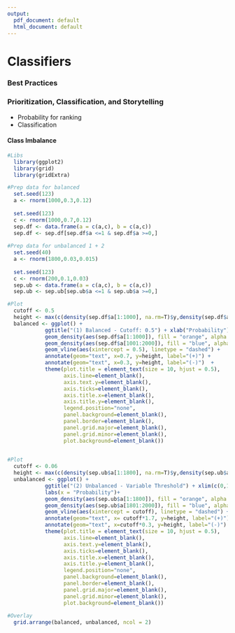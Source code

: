 ```yaml
---
output:
  pdf_document: default
  html_document: default
---
```

# Classifiers

### Best Practices

### Prioritization, Classification, and Storytelling

- Probability for ranking
- Classification 

#### Class Imbalance {-}



```r

#Libs
  library(ggplot2)
  library(grid)
  library(gridExtra)

#Prep data for balanced
  set.seed(123)
  a <- rnorm(1000,0.3,0.12)
  
  set.seed(123)
  c <- rnorm(1000,0.7,0.12)
  sep.df <- data.frame(a = c(a,c), b = c(a,c))
  sep.df <- sep.df[sep.df$a <=1 & sep.df$a >=0,]
  
#Prep data for unbalanced 1 + 2
  set.seed(40)
  a <- rnorm(1800,0.03,0.015)
  
  set.seed(123)
  c <- rnorm(200,0.1,0.03)
  sep.ub <- data.frame(a = c(a,c), b = c(a,c))
  sep.ub <- sep.ub[sep.ub$a <=1 & sep.ub$a >=0,]

#Plot
  cutoff <- 0.5
  height <- max(c(density(sep.df$a[1:1000], na.rm=T)$y,density(sep.df$a[1001:2000], na.rm=T)$y))*1.1
  balanced <- ggplot() + 
            ggtitle("(1) Balanced - Cutoff: 0.5") + xlab("Probability")+
            geom_density(aes(sep.df$a[1:1000]), fill = "orange", alpha = 0.3)  +
            geom_density(aes(sep.df$a[1001:2000]), fill = "blue", alpha = 0.3)  +
            geom_vline(aes(xintercept = 0.5), linetype = "dashed") + 
            annotate(geom="text", x=0.7, y=height, label="(+)") + 
            annotate(geom="text", x=0.3, y=height, label="(-)")  +
            theme(plot.title = element_text(size = 10, hjust = 0.5), 
                  axis.line=element_blank(),
                  axis.text.y=element_blank(),
                  axis.ticks=element_blank(),
                  axis.title.x=element_blank(),
                  axis.title.y=element_blank(),
                  legend.position="none",
                  panel.background=element_blank(),
                  panel.border=element_blank(),
                  panel.grid.major=element_blank(),
                  panel.grid.minor=element_blank(),
                  plot.background=element_blank())

  
#Plot
  cutoff <- 0.06
  height <- max(c(density(sep.ub$a[1:1800], na.rm=T)$y,density(sep.ub$a[1801:2000], na.rm=T)$y))*1.1
  unbalanced <- ggplot() + 
            ggtitle("(2) Unbalanced - Variable Threshold") + xlim(c(0,1)) + 
            labs(x = "Probability")+
            geom_density(aes(sep.ub$a[1:1800]), fill = "orange", alpha = 0.3)  +
            geom_density(aes(sep.ub$a[1801:2000]), fill = "blue", alpha = 0.3)  +
            geom_vline(aes(xintercept = cutoff), linetype = "dashed") + 
            annotate(geom="text", x= cutoff*1.7, y=height, label="(+)") + 
            annotate(geom="text", x=cutoff*0.3, y=height, label="(-)")  +
            theme(plot.title = element_text(size = 10, hjust = 0.5), 
                  axis.line=element_blank(),
                  axis.text.y=element_blank(),
                  axis.ticks=element_blank(),
                  axis.title.x=element_blank(),
                  axis.title.y=element_blank(),
                  legend.position="none",
                  panel.background=element_blank(),
                  panel.border=element_blank(),
                  panel.grid.major=element_blank(),
                  panel.grid.minor=element_blank(),
                  plot.background=element_blank())
  
#Overlay
  grid.arrange(balanced, unbalanced, ncol = 2)
```
